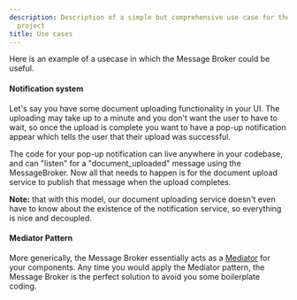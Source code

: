 ```yaml
---
description: Description of a simple but comprehensive use case for the
  project
title: Use cases
---
```


Here is an example of a usecase in which the Message Broker could be useful.

#### Notification system

Let's say you have some document uploading functionality in your UI.
The uploading may take up to a minute and you don't want the user to have to wait, so once the upload is complete you want to have a pop-up notification appear which tells the user that their upload was successful.

The code for your pop-up notification can live anywhere in your codebase, and can "listen" for a "document_uploaded" message using the MessageBroker.
Now all that needs to happen is for the document upload service to publish that message when the upload completes.

**Note:** that with this model, our document uploading service doesn't even have to know about the existence of the notification service, so everything is nice and decoupled.

#### Mediator Pattern

More generically, the Message Broker essentially acts as a [Mediator](https://refactoring.guru/design-patterns/mediator) for your components.
Any time you would apply the Mediator pattern, the Message Broker is the perfect solution to avoid you some boilerplate coding.
